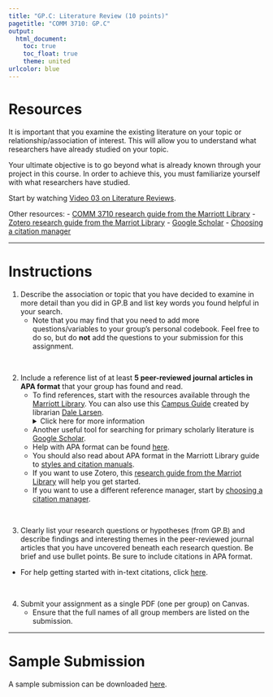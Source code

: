 ```yaml
---
title: "GP.C: Literature Review (10 points)"
pagetitle: "COMM 3710: GP.C"
output:
  html_document:
    toc: true
    toc_float: true
    theme: united
urlcolor: blue
---
```


# Resources
It is important that you examine the existing literature on your topic or relationship/association of interest. This will allow you to understand what researchers have already studied on your topic.

Your ultimate objective is to go beyond what is already known through your project in this course. In order to achieve this, you must familiarize yourself with what researchers have studied.

Start by watching [Video 03 on Literature Reviews](https://youtu.be/ZmkUvbX-qlI).

Other resources:
- [COMM 3710 research guide from the Marriott Library](https://campusguides.lib.utah.edu/communication/quantitative)
- [Zotero research guide from the Marriot Library](https://campusguides.lib.utah.edu/zotero/home)
- [Google Scholar](https://scholar.google.com)
- [Choosing a citation manager](https://campusguides.lib.utah.edu/citationmanager)

---

# Instructions 
1. Describe the association or topic that you have decided to examine in more detail than you did in GP.B and list key words you found helpful in your search.
      - Note that you may find that you need to add more questions/variables to your group's personal codebook. Feel free to do so, but do **not** add the questions to your submission for this assignment.

<br> 

2. Include a reference list of at least **5 peer-reviewed journal articles in APA format** that your group has found and read.
      - To find references, start with the resources available through the [Marriott Library](https://lib.utah.edu/). You can also use this [Campus Guide](https://campusguides.lib.utah.edu/communication/quantitative) created by librarian [Dale Larsen](mailto: dale.larsen@utah.edu).
        <details>
        <summary>Click here for more information</summary>
              <img src="https://sarakyeo.github.io/images/libraryDale4.jpg" width = "500"/>
        </details>
      - Another useful tool for searching for primary scholarly literature is [Google Scholar](https://scholar.google.com/).
      - Help with APA format can be found [here](https://owl.purdue.edu/owl/research_and_citation/apa_style/apa_formatting_and_style_guide/general_format.html).
      - You should also read about APA format in the Marriott Library guide to [styles and citation manuals](https://campusguides.lib.utah.edu/style).
      - If you want to use Zotero, this [research guide from the Marriot Library](https://campusguides.lib.utah.edu/zotero/home) will help you get started.
      - If you want to use a different reference manager, start by [choosing a citation manager](https://campusguides.lib.utah.edu/citationmanager).

<br>
  
3. Clearly list your research questions or hypotheses (from GP.B) and describe findings and interesting themes in the peer-reviewed journal articles that you have uncovered beneath each research question. Be brief and use bullet points. Be sure to include citations in APA format.

- For help getting started with in-text citations, click [here](https://owl.purdue.edu/owl/research_and_citation/apa_style/apa_formatting_and_style_guide/in_text_citations_the_basics.html).

<br> 

4. Submit your assignment as a single PDF (one per group) on Canvas.
      - Ensure that the full names of all group members are listed on the submission.

---

# Sample Submission
A sample submission can be downloaded [here](https://utah.instructure.com/files/113040962/download?download_frd=1).
